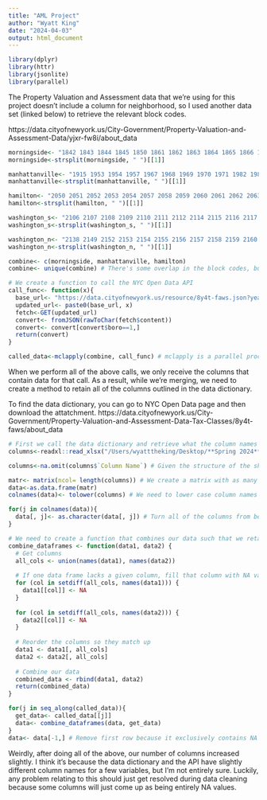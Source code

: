 ```yaml
---
title: "AML Project"
author: "Wyatt King"
date: "2024-04-03"
output: html_document
---
```


```r
library(dplyr)
library(httr)
library(jsonlite)
library(parallel)
```

The Property Valuation and Assessment data that we're using for this project doesn't include a column for neighborhood, so I used another data set (linked below) to retrieve the relevant block codes.

https://data.cityofnewyork.us/City-Government/Property-Valuation-and-Assessment-Data/yjxr-fw8i/about_data 

```r
morningside<- "1842 1843 1844 1845 1850 1861 1862 1863 1864 1865 1866 1867 1878 1879 1880 1881 1882 1883 1884 1885 1886 1892 1893 1894 1895 1896 1897 1950 1951 1952 1961 1962 1963 1964 1966 1973 1975 1976 1977 1978 1980 1989 1990 1991 1992 1993 1994 1995"
morningside<-strsplit(morningside, " ")[[1]]

manhattanville<- "1915 1953 1954 1957 1967 1968 1969 1970 1971 1982 1983 1984 1986 1987 1988 1995 1996 1998 1999 2001 2002 2004 2005 2086 2101"
manhattanville<-strsplit(manhattanville, " ")[[1]]

hamilton<- "2050 2051 2052 2053 2054 2057 2058 2059 2060 2061 2062 2063 2064 2065 2066 2067 2068 2069 2070 2071 2072 2073 2074 2075 2076 2077 2078 2079 2080 2081 2082 2083 2084 2085 2087 2088 2089 2090 2091 2092 2093 2094 2095 2096 2097 2098 2099 2100 2101 2140"
hamilton<-strsplit(hamilton, " ")[[1]]

washington_s<- "2106 2107 2108 2109 2110 2111 2112 2114 2115 2116 2117 2118 2119 2120 2121 2122 2123 2124 2125 2126 2127 2128 2129 2130 2131 2132 2133 2134 2135 2136 2137 2138 2139 2140 2141 2142 2143 2144 2145 2152 2153 2162 2163 2176 2177"
washington_s<-strsplit(washington_s, " ")[[1]]

washington_n<- "2138 2149 2152 2153 2154 2155 2156 2157 2158 2159 2160 2161 2162 2163 2164 2165 2166 2167 2168 2169 2170 2171 2172 2173 2174 2175 2178 2179 2180 2246"
washington_n<-strsplit(washington_n, " ")[[1]]

combine<- c(morningside, manhattanville, hamilton)
combine<- unique(combine) # There's some overlap in the block codes, but it's too minimal to be disconcerting
```

```r
# We create a function to call the NYC Open Data API
call_func<- function(x){
  base_url<- "https://data.cityofnewyork.us/resource/8y4t-faws.json?year=2024&BLOCK="
  updated_url<- paste0(base_url, x)
  fetch<-GET(updated_url)
  convert<- fromJSON(rawToChar(fetch$content))
  convert<- convert[convert$boro==1,]
  return(convert)
}

called_data<-mclapply(combine, call_func) # mclapply is a parallel processing method, and it's pretty helpful when running so many API calls, but it can also be a bit finicky. If it doesn't work, you can just use lapply()
```

When we perform all of the above calls, we only receive the columns that contain data for that call. As a result, while we're merging, we need to create a method to retain all of the columns outlined in the data dictionary.

To find the data dictionary, you can go to NYC Open Data page and then download the attatchment.
https://data.cityofnewyork.us/City-Government/Property-Valuation-and-Assessment-Data-Tax-Classes/8y4t-faws/about_data

```r
# First we call the data dictionary and retrieve what the column names should be
columns<-readxl::read_xlsx("/Users/wyatttheking/Desktop/**Spring 2024**/Machine Learning/Final Project/Property_Assessment_Data_Dictionary (1).xlsx", skip = 1, sheet=2)

columns<-na.omit(columns$`Column Name`) # Given the structure of the sheet, we just need to remove some NA values toward the end of it.

matr<- matrix(ncol= length(columns)) # We create a matrix with as many columns as the data dictionary says.
data<-as.data.frame(matr)
colnames(data)<- tolower(columns) # We need to lower case column names for when we go to merge

for(j in colnames(data)){
  data[, j]<- as.character(data[, j]) # Turn all of the columns from being logical to character
}
```

```r
# We need to create a function that combines our data such that we retain all of the columns from the data dictionary
combine_dataframes <- function(data1, data2) {
  # Get columns 
  all_cols <- union(names(data1), names(data2)) 
  
  # If one data frame lacks a given column, fill that column with NA values
  for (col in setdiff(all_cols, names(data1))) {
    data1[[col]] <- NA
  }
  
  for (col in setdiff(all_cols, names(data2))) {
    data2[[col]] <- NA
  }
  
  # Reorder the columns so they match up
  data1 <- data1[, all_cols]
  data2 <- data2[, all_cols]
  
  # Combine our data
  combined_data <- rbind(data1, data2)
  return(combined_data)
}

```

```r
for(j in seq_along(called_data)){
  get_data<- called_data[[j]]
  data<- combine_dataframes(data, get_data)
}
data<- data[-1,] # Remove first row because it exclusively contains NA values from creating an empty matrix earlier
```

Weirdly, after doing all of the above, our number of columns increased slightly. I think it's because the data dictionary and the API have slightly different column names for a few variables, but I'm not entirely sure. Luckily, any problem relating to this should just get resolved during data cleaning because some columns will just come up as being entirely NA values.
